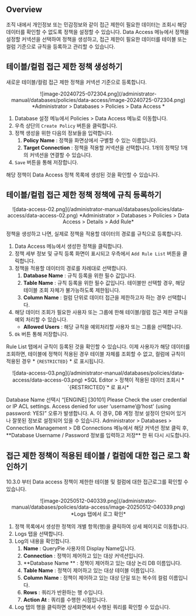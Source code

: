 
## Overview

조직 내에서 개인정보 또는 민감정보와 같이 접근 제한이 필요한 데이터는 조회시 해당 데이터를 확인할 수 없도록 정책을 설정할 수 있습니다. Data Access 메뉴에서 정책을 설정할 커넥션을 선택하여 정책을 생성하고, 접근 제한이 필요한 데이터를 테이블 또는 컬럼 기준으로 규칙을 등록하고 관리할 수 있습니다.

## 테이블/컬럼 접근 제한 정책 생성하기

새로운 테이블/컬럼 접근 제한 정책을 커넥션 기준으로 등록합니다.
<p align="center">
![image-20240725-072304.png](/administrator-manual/databases/policies/data-access/image-20240725-072304.png)
*Administrator &gt; Databases &gt; Policies &gt; Data Access *
</p>

1. Database 설정 메뉴에서 Policies &gt; Data Access 메뉴로 이동합니다.
2. 우측 상단의 `Create Policy` 버튼을 클릭합니다.
3. 정책 생성을 위한 다음의 정보들을 입력합니다.
    1.  **Policy Name**  : 정책을 화면상에서 구별할 수 있는 이름입니다.
    2.  **Target Connection**  : 정책을 적용할 커넥션을 선택합니다. 1개의 정책당 1개의 커넥션을 연결할 수 있습니다.
4. `Save` 버튼을 통해 저장합니다.

해당 정책이 Data Access 정책 목록에 생성된 것을 확인할 수 있습니다.


## 테이블/컬럼 접근 제한 정책 정책에 규칙 등록하기

<p align="center">
![data-access-02.png](/administrator-manual/databases/policies/data-access/data-access-02.png)
*Administrator &gt; Databases &gt; Policies &gt; Data Access &gt; Details &gt; Add Rule*
</p>

정책을 생성하고 나면, 실제로 정책을 적용할 데이터의 경로를 규칙으로 등록합니다.

1. Data Access 메뉴에서 생성한 정책을 클릭합니다.
2. 정책 세부 정보 및 규칙 등록 화면이 표시되고 우측에서 `Add Rule List` 버튼을 클릭합니다.
3. 정책을 적용할 데이터의 경로를 차례대로 선택합니다. 
    1.  **Database Name**  : 규칙 등록을 위한 필수 값입니다.
    2.  **Table Name**  : 규칙 등록을 위한 필수 값입니다. 테이블만 선택할 경우, 해당 테이블 조회 자체가 불가능하도록 제한됩니다.
    3.  **Column Name**  : 컬럼 단위로 데이터 접근을 제한하고자 하는 경우 선택합니다.
4. 해당 데이터 조회가 필요한 사용자 또는 그룹에 한해 테이블/컬럼 접근 제한 규칙을 예외 처리할 수 있습니다. 
    *  **Allowed Users**  : 해당 규칙을 예외처리할 사용자 또는 그룹을 선택합니다.
5. `Ok` 버튼 통해 저장합니다.

Rule List 탭에서 규칙이 등록된 것을 확인할 수 있습니다. 이제 사용자가 해당 데이터를 조회하면, 테이블에 정책이 적용된 경우 테이블 자체를 조회할 수 없고, 컬럼에 규칙이 적용된 경우 *  `{RESTRICTED}` * 로 표시됩니다.
<p align="center">
![data-access-03.png](/administrator-manual/databases/policies/data-access/data-access-03.png)
*SQL Editor &gt; 정책이 적용된 데이터 조회시 * `{RESTRICTED}`*  로 표시*
</p>

<Callout type="important">
Database Name 선택시 “[ENGINE] [30101] Please Check the user credential or IP ACL settings. Access denied for user ‘username’@’host' (using password: YES)” 오류가 발생합니다.
A. 이 경우, DB 계정 정보 설정이 안되어 있거나 잘못된 정보로 설정되어 있을 수 있습니다. Administrator &gt; Databases &gt; Connection Management &gt; DB Connections 메뉴에서 해당 커넥션 정보 클릭 후,  **Database Username / Password 정보를 입력하고 저장** 한 뒤 다시 시도합니다.
</Callout>

## 접근 제한 정책이 적용된 테이블 / 컬럼에 대한 접근 로그 확인하기

<Callout type="info">
10.3.0 부터 Data access 정책이 제한한 테이블 및 컬럼에 대한 접근로그를 확인할 수 있습니다.
</Callout>
<p align="center">
![image-20250512-040339.png](/administrator-manual/databases/policies/data-access/image-20250512-040339.png)
*Logs 탭에서 로그 확인*
</p>

1. 정책 목록에서 생성한 정책의 개별 항목(행)을 클릭하여 상세 페이지로 이동합니다.
2. Logs 탭을 선택합니다.
3. Log의 내용을 확인합니다.
    1.  **Name** : QueryPie 사용자의 Display Name입니다.
    2.  **Connection**  : 정책이 제어하고 있는 대상 커넥션입니다.
    3.  **Database Name ** : 정책이 제어하고 있는 대상 논리 DB 이름입니다.
    4.  **Table Name**  : 정책이 제어하고 있는 대상 테이블 이름입니다.
    5.  **Column Name**  : 정책이 제어하고 있는 대상 단일 또는 복수의 컬럼 이름입니다.
    6.  **Rows**  : 쿼리가 반환하는 행 수입니다.
    7.  **Action At**  : 쿼리를 수행한 시점입니다.
4. Log 탭의 행을 클릭하면 상세화면에서 수행된 쿼리를 확인할 수 있습니다.

